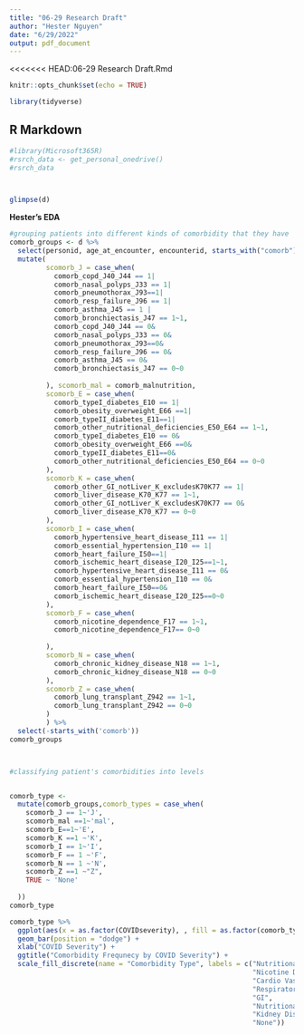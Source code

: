 ```yaml
---
title: "06-29 Research Draft"
author: "Hester Nguyen"
date: "6/29/2022"
output: pdf_document
---
```

<<<<<<< HEAD:06-29 Research Draft.Rmd



```r
knitr::opts_chunk$set(echo = TRUE)
```


```r
library(tidyverse)
```

## R Markdown





```r

#library(Microsoft365R)
#rsrch_data <- get_personal_onedrive()
#rsrch_data



glimpse(d)


```

**Hester's EDA**

```r
#grouping patients into different kinds of comorbidity that they have
comorb_groups <- d %>% 
  select(personid, age_at_encounter, encounterid, starts_with("comorb"),COVIDseverity) %>% 
  mutate(
         scomorb_J = case_when(
           comorb_copd_J40_J44 == 1|
           comorb_nasal_polyps_J33 == 1|
           comorb_pneumothorax_J93==1|
           comorb_resp_failure_J96 == 1|
           comorb_asthma_J45 == 1 |
           comorb_bronchiectasis_J47 == 1~1,
           comorb_copd_J40_J44 == 0&
           comorb_nasal_polyps_J33 == 0&
           comorb_pneumothorax_J93==0&
           comorb_resp_failure_J96 == 0&
           comorb_asthma_J45 == 0&
           comorb_bronchiectasis_J47 == 0~0
            
         ), scomorb_mal = comorb_malnutrition, 
         scomorb_E = case_when(
           comorb_typeI_diabetes_E10 == 1|
           comorb_obesity_overweight_E66 ==1|
           comorb_typeII_diabetes_E11==1|
           comorb_other_nutritional_deficiencies_E50_E64 == 1~1,
           comorb_typeI_diabetes_E10 == 0&
           comorb_obesity_overweight_E66 ==0&
           comorb_typeII_diabetes_E11==0&
           comorb_other_nutritional_deficiencies_E50_E64 == 0~0
         ),
         scomorb_K = case_when(
           comorb_other_GI_notLiver_K_excludesK70K77 == 1|
           comorb_liver_disease_K70_K77 == 1~1,
           comorb_other_GI_notLiver_K_excludesK70K77 == 0&
           comorb_liver_disease_K70_K77 == 0~0
         ),
         scomorb_I = case_when(
           comorb_hypertensive_heart_disease_I11 == 1|
           comorb_essential_hypertension_I10 == 1|
           comorb_heart_failure_I50==1|
           comorb_ischemic_heart_disease_I20_I25==1~1,
           comorb_hypertensive_heart_disease_I11 == 0&
           comorb_essential_hypertension_I10 == 0&
           comorb_heart_failure_I50==0&
           comorb_ischemic_heart_disease_I20_I25==0~0
         ),
         scomorb_F = case_when(
           comorb_nicotine_dependence_F17 == 1~1,
           comorb_nicotine_dependence_F17== 0~0
           
         ), 
         scomorb_N = case_when(
           comorb_chronic_kidney_disease_N18 == 1~1,
           comorb_chronic_kidney_disease_N18 == 0~0
         ),
         scomorb_Z = case_when(
           comorb_lung_transplant_Z942 == 1~1, 
           comorb_lung_transplant_Z942 == 0~0
         )
         ) %>% 
  select(-starts_with('comorb'))
comorb_groups




```



```r
#classifying patient's comorbidities into levels


comorb_type <- 
  mutate(comorb_groups,comorb_types = case_when(
    scomorb_J == 1~'J',
    scomorb_mal ==1~'mal',
    scomorb_E==1~'E',
    scomorb_K ==1 ~'K',
    scomorb_I == 1~'I',
    scomorb_F == 1 ~'F',
    scomorb_N == 1 ~'N',
    scomorb_Z ==1 ~"Z",
    TRUE ~ 'None'
    
  ))
comorb_type
```

```r
comorb_type %>% 
  ggplot(aes(x = as.factor(COVIDseverity), , fill = as.factor(comorb_types)))+
  geom_bar(position = "dodge") +
  xlab("COVID Severity") +
  ggtitle("Comorbidity Frequnecy by COVID Severity") +
  scale_fill_discrete(name = "Comorbidity Type", labels = c("Nutritional", 
                                                            "Nicotine Dependence", 
                                                            "Cardio Vascular", 
                                                            "Respiratory",
                                                            "GI", 
                                                            "Nutritional", 
                                                            "Kidney Disease",
                                                            "None"))
```

```r

```


